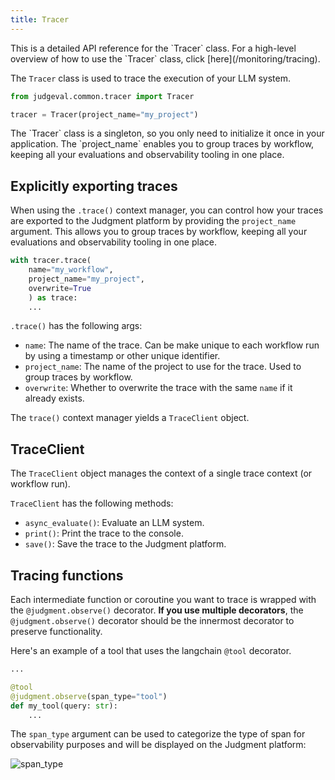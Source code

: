```yaml
---
title: Tracer
---
```


<Note>
This is a detailed API reference for the `Tracer` class. For a high-level overview of how to use the `Tracer` class, 
click [here](/monitoring/tracing).
</Note>

The `Tracer` class is used to trace the execution of your LLM system.

```python
from judgeval.common.tracer import Tracer

tracer = Tracer(project_name="my_project")
```

<Note>
The `Tracer` class is a singleton, so you only need to initialize it once in your application. 
The `project_name` enables you to group traces by workflow, keeping all your evaluations and 
observability tooling in one place.
</Note>

## Explicitly exporting traces

When using the `.trace()` context manager, you can control how your traces are exported to the Judgment platform by 
providing the `project_name` argument. This allows you to group traces by workflow, keeping all your evaluations and 
observability tooling in one place.

```python
with tracer.trace(
    name="my_workflow", 
    project_name="my_project", 
    overwrite=True
    ) as trace: 
    ...
```

`.trace()` has the following args:
- `name`: The name of the trace. Can be make unique to each workflow run by using a timestamp or other unique identifier.
- `project_name`: The name of the project to use for the trace. Used to group traces by workflow.
- `overwrite`: Whether to overwrite the trace with the same `name` if it already exists.

The `trace()` context manager yields a `TraceClient` object.


## TraceClient

The `TraceClient` object manages the context of a single trace context (or workflow run).

`TraceClient` has the following methods:
- `async_evaluate()`: Evaluate an LLM system.
- `print()`: Print the trace to the console.
- `save()`: Save the trace to the Judgment platform.


## Tracing functions

Each intermediate function or coroutine you want to trace is wrapped with the `@judgment.observe()` decorator. 
**If you use multiple decorators**, the `@judgment.observe()` decorator should be the innermost decorator to 
preserve functionality.

Here's an example of a tool that uses the langchain `@tool` decorator.

```python
...

@tool
@judgment.observe(span_type="tool")
def my_tool(query: str):
    ...
```

The `span_type` argument can be used to categorize the type of span for observability purposes and will be displayed 
on the Judgment platform:

![span_type](/images/basic_trace_example.png)




